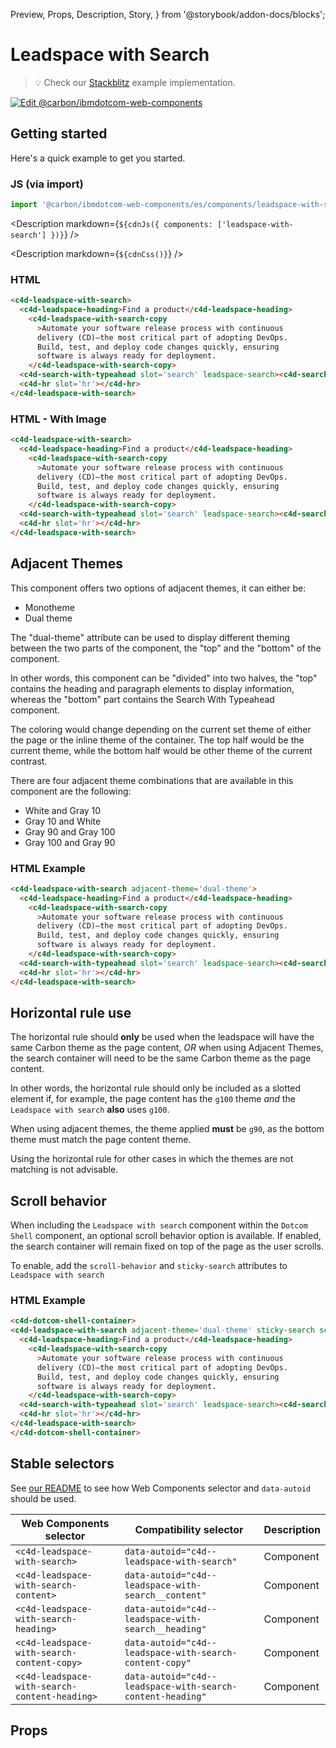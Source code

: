   Preview,
  Props,
  Description,
  Story,
} from '@storybook/addon-docs/blocks';

# Leadspace with Search

> 💡 Check our
> [Stackblitz](https://stackblitz.com/github/carbon-design-system/carbon-for-ibm-dotcom/tree/main/packages/web-components/examples/stackblitz/components/leadspace-with-search)
> example implementation.

[![Edit @carbon/ibmdotcom-web-components](https://developer.stackblitz.com/img/open_in_stackblitz.svg)](https://stackblitz.com/github/carbon-design-system/carbon-for-ibm-dotcom/tree/main/packages/web-components/examples/stackblitz/components/leadspace-with-search)

## Getting started

Here's a quick example to get you started.

### JS (via import)

```javascript
import '@carbon/ibmdotcom-web-components/es/components/leadspace-with-search/index';
```

<Description markdown={`${cdnJs({ components: ['leadspace-with-search'] })}`} />

<Description markdown={`${cdnCss()}`} />

### HTML

```html
<c4d-leadspace-with-search>
  <c4d-leadspace-heading>Find a product</c4d-leadspace-heading>
    <c4d-leadspace-with-search-copy
      >Automate your software release process with continuous
      delivery (CD)—the most critical part of adopting DevOps.
      Build, test, and deploy code changes quickly, ensuring
      software is always ready for deployment.
    </c4d-leadspace-with-search-copy>
  <c4d-search-with-typeahead slot='search' leadspace-search><c4d-search-with-typeahead/>
  <c4d-hr slot='hr'></c4d-hr>
</c4d-leadspace-with-search>
```

### HTML - With Image

```html
<c4d-leadspace-with-search>
  <c4d-leadspace-heading>Find a product</c4d-leadspace-heading>
    <c4d-leadspace-with-search-copy
      >Automate your software release process with continuous
      delivery (CD)—the most critical part of adopting DevOps.
      Build, test, and deploy code changes quickly, ensuring
      software is always ready for deployment.
    </c4d-leadspace-with-search-copy>
  <c4d-search-with-typeahead slot='search' leadspace-search><c4d-search-with-typeahead/>
  <c4d-hr slot='hr'></c4d-hr>
</c4d-leadspace-with-search>
```

## Adjacent Themes

This component offers two options of adjacent themes, it can either be:

* Monotheme
* Dual theme

The "dual-theme" attribute can be used to display different theming between the two
parts of the component, the "top" and the "bottom" of the component.

In other words, this component can be "divided" into two halves, the "top" contains
the heading and paragraph elements to display information, whereas the "bottom" part
contains the Search With Typeahead component.

The coloring would change depending on the current set theme of either the page or the inline 
theme of the container. The top half would be the current theme, while the bottom half would
be other theme of the current contrast. 

There are four adjacent theme combinations that are available in this component
are the following:

- White and Gray 10
- Gray 10 and White
- Gray 90 and Gray 100
- Gray 100 and Gray 90

### HTML Example

```html
<c4d-leadspace-with-search adjacent-theme='dual-theme'>
  <c4d-leadspace-heading>Find a product</c4d-leadspace-heading>
    <c4d-leadspace-with-search-copy
      >Automate your software release process with continuous
      delivery (CD)—the most critical part of adopting DevOps.
      Build, test, and deploy code changes quickly, ensuring
      software is always ready for deployment.
    </c4d-leadspace-with-search-copy>
  <c4d-search-with-typeahead slot='search' leadspace-search><c4d-search-with-typeahead/>
  <c4d-hr slot='hr'></c4d-hr>
</c4d-leadspace-with-search>
```

## Horizontal rule use

The horizontal rule should **only** be used when the leadspace will have the
same Carbon theme as the page content, _OR_ when using Adjacent Themes, the
search container will need to be the same Carbon theme as the page content.

In other words, the horizontal rule should only be included as a slotted element
if, for example, the page content has the `g100` theme _and_ the
`Leadspace with search` **also** uses `g100`.

When using adjacent themes, the theme applied **must** be `g90`, as the
bottom theme must match the page content theme.

Using the horizontal rule for other cases in which the themes are not matching
is not advisable.

## Scroll behavior

When including the `Leadspace with search` component within the `Dotcom Shell`
component, an optional scroll behavior option is available. If enabled, the
search container will remain fixed on top of the page as the user scrolls.

To enable, add the `scroll-behavior` and `sticky-search` attributes to `Leadspace with search`

### HTML Example

```html
<c4d-dotcom-shell-container>
<c4d-leadspace-with-search adjacent-theme='dual-theme' sticky-search scroll-behavior>
  <c4d-leadspace-heading>Find a product</c4d-leadspace-heading>
    <c4d-leadspace-with-search-copy
      >Automate your software release process with continuous
      delivery (CD)—the most critical part of adopting DevOps.
      Build, test, and deploy code changes quickly, ensuring
      software is always ready for deployment.
    </c4d-leadspace-with-search-copy>
  <c4d-search-with-typeahead slot='search' leadspace-search><c4d-search-with-typeahead/>
  <c4d-hr slot='hr'></c4d-hr>
</c4d-leadspace-with-search>
</c4d-dotcom-shell-container>
```

## Stable selectors

See
[our README](https://github.com/carbon-design-system/carbon-for-ibm-dotcom/tree/main/packages/web-components#stable-selectors-for-analytics-and-integratione2e-testing-in-web-components)
to see how Web Components selector and `data-autoid` should be used.

| Web Components selector                       | Compatibility selector                                     | Description |
| --------------------------------------------- | ---------------------------------------------------------- | ----------- |
| `<c4d-leadspace-with-search>`                 | `data-autoid="c4d--leadspace-with-search"`                 | Component   |
| `<c4d-leadspace-with-search-content>`         | `data-autoid="c4d--leadspace-with-search__content"`        | Component   |
| `<c4d-leadspace-with-search-heading>`         | `data-autoid="c4d--leadspace-with-search__heading"`        | Component   |
| `<c4d-leadspace-with-search-content-copy>`    | `data-autoid="c4d--leadspace-with-search-content-copy"`    | Component   |
| `<c4d-leadspace-with-search-content-heading>` | `data-autoid="c4d--leadspace-with-search-content-heading"` | Component   |

## Props

<Props of="c4d-leadspace-with-search" />
<Description markdown={contributing} />
